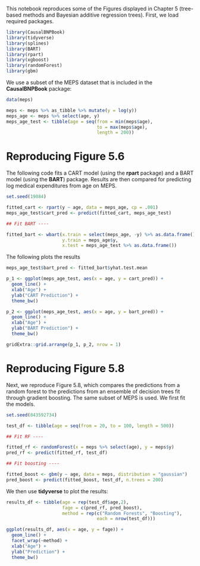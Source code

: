 This notebook reproduces some of the Figures displayed in Chapter 5 (tree-based
methods and Bayesian additive regression trees). First, we load required
packages.

```r
library(CausalBNPBook)
library(tidyverse)
library(splines)
library(BART)
library(rpart)
library(xgboost)
library(randomForest)
library(gbm)
```

We use a subset of the MEPS dataset that is included in the __CausalBNPBook__
package:

```r
data(meps)

meps <- meps %>% as_tibble %>% mutate(y = log(y))
meps_age <- meps %>% select(age, y)
meps_age_test <- tibble(age = seq(from = min(meps$age),
                                  to = max(meps$age),
                                  length = 200))
```

# Reproducing Figure 5.6

The following code fits a CART model (using the __rpart__ package) and a BART
model (using the __BART__) package. Results are then compared for predicting log
medical expenditures from age on MEPS.

```r
set.seed(19084)

fitted_cart <- rpart(y ~ age, data = meps_age, cp = .001)
meps_age_test$cart_pred <- predict(fitted_cart, meps_age_test)

## Fit BART ----

fitted_bart <- wbart(x.train = select(meps_age, -y) %>% as.data.frame(),
                     y.train = meps_age$y,
                     x.test = meps_age_test %>% as.data.frame())

```

The following plots the results

```r
meps_age_test$bart_pred <- fitted_bart$yhat.test.mean

p_1 <- ggplot(meps_age_test, aes(x = age, y = cart_pred)) +
  geom_line() +
  xlab("Age") +
  ylab("CART Prediction") +
  theme_bw()

p_2 <- ggplot(meps_age_test, aes(x = age, y = bart_pred)) +
  geom_line() +
  xlab("Age") +
  ylab("BART Prediction") +
  theme_bw()

gridExtra::grid.arrange(p_1, p_2, nrow = 1)
```

# Reproducing Figure 5.8

Next, we reproduce Figure 5.8, which compares the predictions from a random
forest to the predictions from an ensemble of decision trees fit through
gradient boosting. The same subset of MEPS is used. We first fit the models.

```r
set.seed(843592734)

test_df <- tibble(age = seq(from = 20, to = 100, length = 500))

## Fit RF ----

fitted_rf <- randomForest(x = meps %>% select(age), y = meps$y)
pred_rf <- predict(fitted_rf, test_df)

## Fit boosting ----

fitted_boost <- gbm(y ~ age, data = meps, distribution = "gaussian")
pred_boost <- predict(fitted_boost, test_df, n.trees = 200)
```

We then use __tidyverse__ to plot the results:

```r
results_df <- tibble(age = rep(test_df$age,2),
                     fage = c(pred_rf, pred_boost),
                     method = rep(c("Random Forests", "Boosting"),
                                  each = nrow(test_df)))

ggplot(results_df, aes(x = age, y = fage)) +
  geom_line() +
  facet_wrap(~method) +
  xlab("Age") +
  ylab("Prediction") +
  theme_bw()

```
